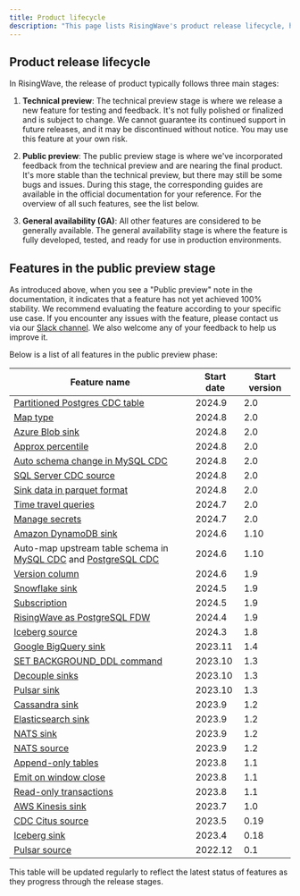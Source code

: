 ```yaml
---
title: Product lifecycle
description: "This page lists RisingWave's product release lifecycle, how RisingWave defines each stage, and a complete list of all features in the public preview stage."
---
```


## Product release lifecycle

In RisingWave, the release of product typically follows three main stages:

1.  **Technical preview**: The technical preview stage is where we release a new feature for testing and feedback. It's not fully polished or finalized and is subject to change. We cannot guarantee its continued support in future releases, and it may be discontinued without notice. You may use this feature at your own risk.

2.  **Public preview**: The public preview stage is where we've incorporated feedback from the technical preview and are nearing the final product. It's more stable than the technical preview, but there may still be some bugs and issues. During this stage, the corresponding guides are available in the official documentation for your reference. For the overview of all such features, see the list below.

3.  **General availability (GA)**: All other features are considered to be generally available. The general availability stage is where the feature is fully developed, tested, and ready for use in production environments.


## Features in the public preview stage

As introduced above, when you see a "Public preview" note in the documentation, it indicates that a feature has not yet achieved 100% stability. We recommend evaluating the feature according to your specific use case. If you encounter any issues with the feature, please contact us via our [Slack channel](https://www.risingwave.com/slack). We also welcome any of your feedback to help us improve it.

Below is a list of all features in the public preview phase:

| Feature name | Start date | Start version |
| --- | --- | --- |
| [Partitioned Postgres CDC table](/docs/current/ingest-from-postgres-cdc/) | 2024.9 | 2.0 |
| [Map type](/docs/current/data-type-map/) | 2024.8 | 2.0 |
| [Azure Blob sink](/docs/current/sink-to-azure-blob/) | 2024.8 | 2.0 |
| [Approx percentile](/docs/current/sql-function-aggregate/#approx_percentile) | 2024.8 | 2.0 |
| [Auto schema change in MySQL CDC](/docs/current/ingest-from-mysql-cdc/#automatically-change-schema) | 2024.8 | 2.0 |
| [SQL Server CDC source](/docs/current/ingest-from-sqlserver-cdc/) | 2024.8 | 2.0 |
| [Sink data in parquet format](/docs/current/data-delivery/#sink-data-in-parquet-format) | 2024.8 | 2.0 |
| [Time travel queries](/docs/current/time-travel-queries/) | 2024.7 | 2.0 |
| [Manage secrets](/docs/current/manage-secrets/) | 2024.7 | 2.0 |
| [Amazon DynamoDB sink](../integrations/destinations/amazon-dynamodb) | 2024.6 | 1.10 |
| Auto-map upstream table schema in [MySQL CDC](/docs/current/ingest-from-mysql-cdc/#automatically-map-upstream-table-schema) and [PostgreSQL CDC](/docs/current/ingest-from-postgres-cdc/#automatically-map-upstream-table-schema) | 2024.6 | 1.10 |
| [Version column](/docs/current/sql-create-table/) | 2024.6 | 1.9 |
| [Snowflake sink](/docs/current/sink-to-snowflake/) | 2024.5 | 1.9 |
| [Subscription](/docs/current/subscription/) | 2024.5 | 1.9 |
| [RisingWave as PostgreSQL FDW](/docs/current/risingwave-as-postgres-fdw/) | 2024.4 | 1.9 |
| [Iceberg source](/docs/current/ingest-from-iceberg/) | 2024.3 | 1.8 |
| [Google BigQuery sink](/docs/current/sink-to-bigquery/) | 2023.11 | 1.4 |
| [SET BACKGROUND\_DDL command](/docs/current/sql-set-background-ddl/) | 2023.10 | 1.3 |
| [Decouple sinks](/docs/current/data-delivery/#sink-decoupling) | 2023.10 | 1.3 |
| [Pulsar sink](/docs/current/sink-to-pulsar/) | 2023.10 | 1.3 |
| [Cassandra sink](/docs/current/sink-to-cassandra/) | 2023.9 | 1.2 |
| [Elasticsearch sink](/docs/current/sink-to-elasticsearch/) | 2023.9 | 1.2 |
| [NATS sink](/docs/current/sink-to-nats/) | 2023.9 | 1.2 |
| [NATS source](/docs/current/ingest-from-nats/) | 2023.9 | 1.2 |
| [Append-only tables](/docs/current/sql-create-table/) | 2023.8 | 1.1 |
| [Emit on window close](/docs/current/emit-on-window-close/) | 2023.8 | 1.1 |
| [Read-only transactions](/docs/current/sql-start-transaction/) | 2023.8 | 1.1 |
| [AWS Kinesis sink](/docs/current/sink-to-aws-kinesis/) | 2023.7 | 1.0 |
| [CDC Citus source](/docs/current/ingest-from-citus-cdc/) | 2023.5 | 0.19 |
| [Iceberg sink](/docs/current/sink-to-iceberg/) | 2023.4 | 0.18 |
| [Pulsar source](/docs/current/ingest-from-pulsar/) | 2022.12 | 0.1 |

This table will be updated regularly to reflect the latest status of features as they progress through the release stages.
